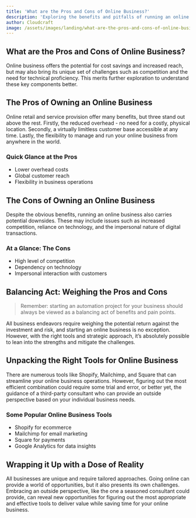 ```yaml
---
title: 'What are the Pros and Cons of Online Business?' 
description: 'Exploring the benefits and pitfalls of running an online business in today's technology-driven era.' 
author: Cloudcraft 
image: /assets/images/landing/what-are-the-pros-and-cons-of-online-business.jpg
---
```


## What are the Pros and Cons of Online Business?

Online business offers the potential for cost savings and increased reach, but may also bring its unique set of challenges such as competition and the need for technical proficiency. This merits further exploration to understand these key components better.

<ServicesBlurb />

## The Pros of Owning an Online Business

Online retail and service provision offer many benefits, but three stand out above the rest. Firstly, the reduced overhead - no need for a costly, physical location. Secondly, a virtually limitless customer base accessible at any time. Lastly, the flexibility to manage and run your online business from anywhere in the world.

### Quick Glance at the Pros

 * Lower overhead costs
 * Global customer reach
 * Flexibility in business operations

## The Cons of Owning an Online Business

Despite the obvious benefits, running an online business also carries potential downsides. These may include issues such as increased competition, reliance on technology, and the impersonal nature of digital transactions. 

### At a Glance: The Cons

 * High level of competition
 * Dependency on technology
 * Impersonal interaction with customers

<GetStartedBlurb />

## Balancing Act: Weighing the Pros and Cons

<blockquote tip>
Remember: starting an automation project for your business should always be viewed as a balancing act of benefits and pain points.
</blockquote>

All business endeavors require weighing the potential return against the investment and risk, and starting an online business is no exception. However, with the right tools and strategic approach, it’s absolutely possible to lean into the strengths and mitigate the challenges.

## Unpacking the Right Tools for Online Business

There are numerous tools like Shopify, Mailchimp, and Square that can streamline your online business operations. However, figuring out the most efficient combination could require some trial and error, or better yet, the guidance of a third-party consultant who can provide an outside perspective based on your individual business needs.

### Some Popular Online Business Tools

 * Shopify for ecommerce
 * Mailchimp for email marketing
 * Square for payments
 * Google Analytics for data insights

## Wrapping it Up with a Dose of Reality

All businesses are unique and require tailored approaches. Going online can provide a world of opportunities, but it also presents its own challenges. Embracing an outside perspective, like the one a seasoned consultant could provide, can reveal new opportunities for figuring out the most appropriate and effective tools to deliver value while saving time for your online business.